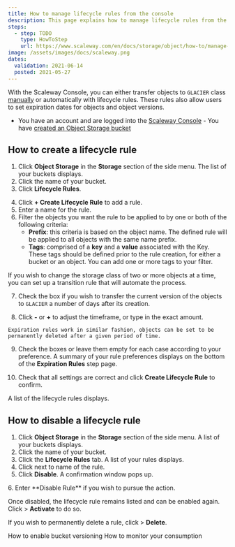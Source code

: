 ```yaml
---
title: How to manage lifecycle rules from the console
description: This page explains how to manage lifecycle rules from the console
steps:
  - step: TODO
    type: HowToStep
    url: https://www.scaleway.com/en/docs/storage/object/how-to/manage-lifecycle-rules
image: /assets/images/docs/scaleway.png
dates:
  validation: 2021-06-14
  posted: 2021-05-27
---
```


With the Scaleway Console, you can either transfer objects to `GLACIER` class [manually](/storage/object/how-to/change-object-class/) or automatically with lifecycle rules. These rules also allow users to set expiration dates for objects and object versions.

<Message type="requirement">

  - You have an account and are logged into the [Scaleway Console](https://console.scaleway.com)  - You have [created an Object Storage bucket](/storage/object/how-to/create-a-bucket/)

</Message>

## How to create a lifecycle rule
1. Click **Object Storage** in the **Storage** section of the side menu. The list of your buckets displays.
2. Click the name of your bucket.
3. Click **Lifecycle Rules**. 
  <Lightbox src="scaleway-create-lifecycle-rule.png" alt="" />

4. Click **+ Create Lifecycle Rule** to add a rule.
5. Enter a name for the rule.
6. Filter the objects you want the rule to be applied to by one or both of the following criteria:
    - **Prefix**: this criteria is based on the object name. The defined rule will be applied to all objects with the same name prefix.
    - **Tags**: comprised of a **key** and a **value** associated with the Key. These tags should be defined prior to the rule creation, for either a bucket or an object. You can add one or more tags to your filter. 

  If you wish to change the storage class of two or more objects at a time, you can set up a transition rule that will automate the process. 
  <Lightbox src="scaleway-transition-rules.png" alt="" />

7. Check the box if you wish to transfer the current version of the objects to `GLACIER` a number of days after its creation. 

8. Click **-** or **+** to adjust the timeframe, or type in the exact amount. 
  <Message type="tip">

    Expiration rules work in similar fashion, objects can be set to be permanently deleted after a given period of time.

  </Message>

9. Check the boxes or leave them empty for each case according to your preference. A summary of your rule preferences displays on the bottom of the **Expiration Rules** step page.

10. Check that all settings are correct and click **Create Lifecycle Rule** to confirm.

A list of the lifecycle rules displays. 
<Lightbox src="scaleway-list-of-bucket-lifecycle-rules.png" alt="" />

## How to disable a lifecycle rule


1. Click **Object Storage** in the **Storage** section of the side menu. A list of your buckets displays.
2. Click the name of your bucket.
3. Click the **Lifecycle Rules** tab. A list of your rules displays.
4. Click <Icon name="more" /> next to name of the rule. 
5. Click **Disable**.
  A confirmation window pops up. 
  <Lightbox src="scaleway-disable-rule.png" alt="" />
6. Enter **Disable Rule** if you wish to pursue the action.

Once disabled, the lifecycle rule remains listed and can be enabled again. Click <Icon name="more" /> > **Activate** to do so. 

If you wish to permanently delete a rule, click  <Icon name="more" /> > **Delete**. 

<Navigation title="See Also">
  <PreviousButton to="/storage/object/how-to/enable-bucket-versioning/">How to enable bucket versioning</PreviousButton>
  <NextButton to="/storage/object/how-to/monitor-consumption/">How to monitor your consumption</NextButton>
</Navigation>
